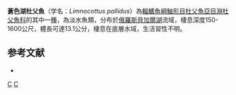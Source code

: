{{Speciesbox 
| taxon = Limnocottus pallidus
| status = NE
| status_system = IUCN3.1
| authority = [[Taliev|Taliev]], 1948
| synonyms = 
}}

'''蒼色湖杜父魚'''（学名：''Limnocottus pallidus''）為[[輻鰭魚綱|輻鰭魚綱]][[鮋形目|鮋形目]][[杜父魚亞目|杜父魚亞目]][[淵杜父魚科|淵杜父魚科]]的其中一[[種|種]]，為淡水魚類，分布於[[俄羅斯|俄羅斯]][[貝加爾湖|貝加爾湖]]流域，棲息深度150-1600公尺，體長可達13.1公分，棲息在底層水域，生活習性不明。

==参考文献==
*{{FishBase_species|genus=Limnocottus|species=pallidus|year=2014|month=5}}

{{Taxonbar|from=Q6415266}}

[[Category:湖杜父魚屬|C]]
[[Category:1948年描述的鱼类|C]]